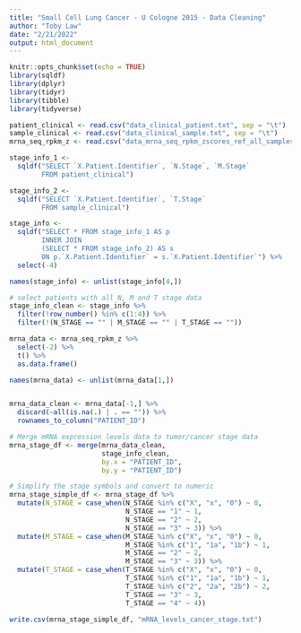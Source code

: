 ```yaml
---
title: "Small Cell Lung Cancer - U Cologne 2015 - Data Cleaning"
author: "Toby Law"
date: "2/21/2022"
output: html_document
---
```


```r
knitr::opts_chunk$set(echo = TRUE)
library(sqldf)
library(dplyr)
library(tidyr)
library(tibble)
library(tidyverse)
```

```r
patient_clinical <- read.csv("data_clinical_patient.txt", sep = "\t")
sample_clinical <- read.csv("data_clinical_sample.txt", sep = "\t")
mrna_seq_rpkm_z <- read.csv("data_mrna_seq_rpkm_zscores_ref_all_samples.txt", sep = "\t")
```

```r
stage_info_1 <- 
  sqldf("SELECT `X.Patient.Identifier`, `N.Stage`, `M.Stage`
        FROM patient_clinical")

stage_info_2 <- 
  sqldf("SELECT `X.Patient.Identifier`, `T.Stage`
        FROM sample_clinical")

stage_info <- 
  sqldf("SELECT * FROM stage_info_1 AS p
        INNER JOIN
        (SELECT * FROM stage_info_2) AS s
        ON p.`X.Patient.Identifier` = s.`X.Patient.Identifier`") %>%
  select(-4)

names(stage_info) <- unlist(stage_info[4,])

# select patients with all N, M and T stage data
stage_info_clean <- stage_info %>%
  filter(!row_number() %in% c(1:4)) %>%
  filter(!(N_STAGE == "" | M_STAGE == "" | T_STAGE == ""))

mrna_data <- mrna_seq_rpkm_z %>%
  select(-2) %>%
  t() %>%
  as.data.frame()

names(mrna_data) <- unlist(mrna_data[1,])


mrna_data_clean <- mrna_data[-1,] %>%
  discard(~all(is.na(.) | . == "")) %>%
  rownames_to_column("PATIENT_ID")

# Merge mRNA expression levels data to tumor/cancer stage data
mrna_stage_df <- merge(mrna_data_clean,
                       stage_info_clean,
                       by.x = "PATIENT_ID",
                       by.y = "PATIENT_ID")

# Simplify the stage symbols and convert to numeric
mrna_stage_simple_df <- mrna_stage_df %>%
  mutate(N_STAGE = case_when(N_STAGE %in% c("X", "x", "0") ~ 0,
                             N_STAGE == "1" ~ 1,
                             N_STAGE == "2" ~ 2, 
                             N_STAGE == "3" ~ 3)) %>%
  mutate(M_STAGE = case_when(M_STAGE %in% c("X", "x", "0") ~ 0,
                             M_STAGE %in% c("1", "1a", "1b") ~ 1,
                             M_STAGE == "2" ~ 2, 
                             M_STAGE == "3" ~ 3)) %>%
  mutate(T_STAGE = case_when(T_STAGE %in% c("X", "x", "0") ~ 0,
                             T_STAGE %in% c("1", "1a", "1b") ~ 1,
                             T_STAGE %in% c("2", "2a", "2b") ~ 2, 
                             T_STAGE == "3" ~ 3,
                             T_STAGE == "4" ~ 4))
                                          
write.csv(mrna_stage_simple_df, "mRNA_levels_cancer_stage.txt")
  
```

